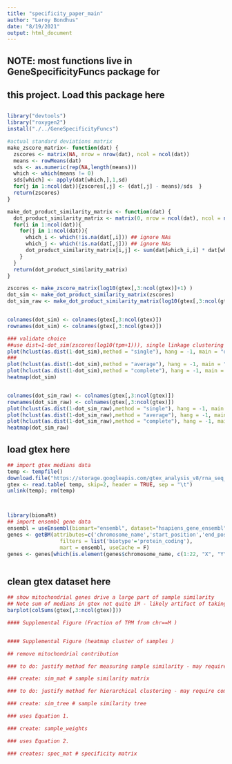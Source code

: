 ```yaml
---
title: "specificity_paper_main"
author: "Leroy Bondhus"
date: "8/19/2021"
output: html_document
---
```



## NOTE: most functions live in GeneSpecificityFuncs package for 
##       this project. Load this package here
## 
```r
library("devtools")
library("roxygen2")
install("./../GeneSpecificityFuncs")
```

```r
#actual standard deviations matrix
make_zscore_matrix<- function(dat) {
  zscores <- matrix(NA, nrow = nrow(dat), ncol = ncol(dat))
  means <- rowMeans(dat)
  sds <- as.numeric(rep(NA,length(means)))
  which <- which(means != 0)
  sds[which] <- apply(dat[which,],1,sd)
  for(j in 1:ncol(dat)){zscores[,j] <- (dat[,j] - means)/sds  }
  return(zscores)
}

make_dot_product_similarity_matrix <- function(dat) {
  dot_product_similarity_matrix <- matrix(0, nrow = ncol(dat), ncol = ncol(dat))
  for(i in 1:ncol(dat)){
    for(j in 1:ncol(dat)){
      which_i <- which(!is.na(dat[,i])) ## ignore NAs
      which_j <- which(!is.na(dat[,j])) ## ignore NAs
      dot_product_similarity_matrix[i,j] <- sum(dat[which_i,i] * dat[which_j,j]) / (norm(dat[which_i,i],"2")*norm(dat[which_j,j],"2"))
    }
  }
  return(dot_product_similarity_matrix)
}

zscores <- make_zscore_matrix(log10(gtex[,3:ncol(gtex)]+1) )
dot_sim <- make_dot_product_similarity_matrix(zscores)
dot_sim_raw <- make_dot_product_similarity_matrix(log10(gtex[,3:ncol(gtex)]+1 ))


colnames(dot_sim) <- colnames(gtex[,3:ncol(gtex)])
rownames(dot_sim) <- colnames(gtex[,3:ncol(gtex)])

### validate choice
##use dist=1-dot_sim(zscores(log10(tpm+1))), single linkage clustering for now 
plot(hclust(as.dist(1-dot_sim),method = "single"), hang = -1, main = "dot_sim,single_clust")
###
plot(hclust(as.dist(1-dot_sim),method = "average"), hang = -1, main = "dot_sim,ave_clust")
plot(hclust(as.dist(1-dot_sim),method = "complete"), hang = -1, main = "dot_sim,complete_clust")
heatmap(dot_sim)


colnames(dot_sim_raw) <- colnames(gtex[,3:ncol(gtex)])
rownames(dot_sim_raw) <- colnames(gtex[,3:ncol(gtex)])
plot(hclust(as.dist(1-dot_sim_raw),method = "single"), hang = -1, main = "dot_sim_raw,single_clust")
plot(hclust(as.dist(1-dot_sim_raw),method = "average"), hang = -1, main = "dot_sim_raw,ave_clust")
plot(hclust(as.dist(1-dot_sim_raw),method = "complete"), hang = -1, main = "dot_sim_raw,complete_clust")
heatmap(dot_sim_raw)

```

## load gtex here
```r
## import gtex medians data
temp <- tempfile()
download.file("https://storage.googleapis.com/gtex_analysis_v8/rna_seq_data/GTEx_Analysis_2017-06-05_v8_RNASeQCv1.1.9_gene_median_tpm.gct.gz",temp)
gtex <- read.table( temp, skip=2, header = TRUE, sep = "\t")
unlink(temp); rm(temp)



library(biomaRt)
## import ensembl gene data
ensembl = useEnsembl(biomart="ensembl", dataset="hsapiens_gene_ensembl", GRCh=37)
genes <- getBM(attributes=c('chromosome_name','start_position','end_position','hgnc_symbol', 'ensembl_gene_id','gene_biotype'),
                 filters = list('biotype'='protein_coding'),
                 mart = ensembl, useCache = F) 
genes <- genes[which(is.element(genes$chromosome_name, c(1:22, "X", "Y", "MT")) & genes$hgnc_symbol != "" ) ,]



```

## clean gtex dataset here
```r
## show mitochondrial genes drive a large part of sample similarity
## Note sum of medians in gtex not quite 1M - likely artifact of taking medians
barplot(colSums(gtex[,3:ncol(gtex)]))

#### Supplemental Figure (Fraction of TPM from chr==M )


#### Supplemental Figure (heatmap cluster of samples )

## remove mitochondrial contribution
```


```r
### to do: justify method for measuring sample similarity - may require comparison or refs

### create: sim_mat # sample similarity matrix
```


```r
### to do: justify method for hierarchical clustering - may require comparison or refs

### create: sim_tree # sample similarity tree
```


```r
### uses Equation 1. 

### create: sample_weights
```


```r
### uses Equation 2.

### creates: spec_mat # specificity matrix
```





```r


```



